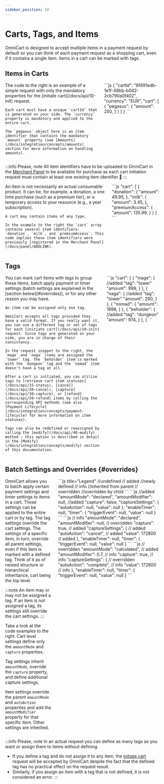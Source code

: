 ```yaml
---
sidebar_position: 10
---
```


# Carts, Tags, and Items

OmniCart is designed to accept multiple items in a payment request by default so you can think of each payment request as a shopping cart, even if it contains a single item. Items in a cart can be marked with tags.

## Items in Carts

<div class="columns">
  <div class="column">
    The code to the right is an example of a simple request with only the mandatory properties for the [initiate cart](/docs/api/10-init) request.
    
    Each cart must have a unique `cartId` that is generated on your side. The `currency` property is mandatory and applied to the entire cart. 
    
    The `pegasus` object here is an item identifier that contains the mandatory `amount` property (see [Amounts](/docs/integration/concepts/amounts) section for more information on handling amounts).

  </div>
  <div class="column">
```js
{
  "cartId": "6f891edb-1e1f-48bb-b042-2cb790a0f402",
  "currency": "EUR",
  "cart": [
    {
      "pegasus": {
        "amount": 250,
      }
    }
  ]
}
```
  </div>
</div>

:::info Please, note
All item identifiers have to be uploaded to OmniCart in the [Merchant Panel](/docs/panel/ADDLINK) to be available for purchase as each cart initiation request must contain at least one existing item identifier.
:::

<div class="columns">
  <div class="column">
    An item is not necessarily an actual consumable product. It can be, for example, a donation, a one time purchase (such as a premium tier), or a temporary access to your resource (e.g., a year subscription).

    A cart may contain items of any type.

    In the example to the right the `cart` array contains several item identifiers: `donation`, `milk`, and `premiumAccess`. This code implies these item identifiers were previously [registered in the Merchant Panel](/docs/panel/ADDLINK).
  </div>
  <div class="column">
    ```js
      "cart": [
        {
          "donation": {
            "amount": 49.95,
            },
          "milk": {
            "amount": 3.45,
            },
          "premiumAccess": {
            "amount": 135.99,
            }
          }
      ]
    ```
  </div>
</div>


## Tags

<div class="columns">
  <div class="column">
    You can mark cart items with tags to group these items, batch apply payment or timer settings (batch settings are explained in the [section below](#overrides)), or for any other reason you may have. 

    An item can be assigned only one tag.

    OmniCart accepts all tags provided they have a valid format. If you really want it, you can use a different tag or set of tags for each [initiate cart](/docs/api/10-init) request. Since tags are generated on your side, you are in charge of their consistency.

    In the request snippet to the right, the `mage` and `naga` items are assigned the `tower` tag. The `beholder` item is marked with the `dungeon` tag and the `nomad` item doesn't have a tag at all.
    
    After a cart is initiated, you can utilize tags to [retrieve cart item statuses](/docs/api/15-status), [cancel](/docs/api/20-cancel), [capture](/docs/api/30-capture), or [refund](/docs/api/50-refund) items by calling the corresponding API methods (see also [Payment Lifecycle](/docs/integration/concepts/payment-lifecycle) for more information on item statuses).
    
    Tags can also be redefined or reassigned by calling the [modify](/docs/api/40-modify) method — this option is described in detail in the [Modify](/docs/integration/concepts/modify) section of this documentation.
  </div>
  <div class="column">
    ```js
        "cart": [
          {
            "mage": {
    //added
              "tag": "tower"
              "amount": 999,
            }
          },
          {
            "naga": {
    //added
              "tag": "tower"
              "amount": 290,
            }
          },
          {
            "nomad": {
              "amount": 1998,
            }
          },
          {
            "beholder": {
    //added
              "tag": "dungeon"
              "amount": 974,
            }
          },
        ]
    ```
  </div>
</div>


## Batch Settings and Overrides {#overrides}

<div class="columns">
  <div class="column">
  OmniCart allows you to batch apply certain payment settings and timer settings to items in a cart. These settings can be applied to the entire cart or by tag. The tag settings override the cart settings. The settings of a specific item, in turn, override all parent settings, even if this item is marked with a defined tag. Think of it as of nested structure or hierarchical inheritance, cart being the top level.
  
  :::note
  An item may or may not be assigned a tag. If an item is not assigned a tag, its settings still override the cart settings.
  :::
  
  Take a look at the code examples to the right. Cart level settings define only the `amountMode` and `capture` properties.
  
  Tag settings inherit `amountMode`, override the `capture` property, and define additional capture settings.
  
  Item settings override the parent `amountMode` and `autoAction` properties and add the `amountModifier` property for that specific item. Other settings are inherited.
  </div>
  <div class="column">
    ```js title="Legend"
      //undefined
      // added
      //newly defined
      // info
      //inherited from parent
      // overridden
      //overridden by child
    ```
    <Tabs>
    <TabItem value="Cart">
      ```js
      //added
            "amountMode": "declared",
            "amountModifier": null,
      //added
            "capture": false,
            "captureSettings": {
              "autoAction": null,
              "value": null
            },
            "enableTimer": null,
            "timer": {
              "triggerEvent": null,
              "value": null
            }
      ```
    </TabItem>
    <TabItem value="Tag">
      ```js
    // info
            "amountMode": "declared",
            "amountModifier": null,
    // overridden
            "capture": true,
    // added
            "captureSettings": {
    // added
              "autoAction": "cancel",
    // added
              "value": 172800
    // added
            },
            "enableTimer": null,
            "timer": {
              "triggerEvent": null,
              "value": null
            }
  ```
    </TabItem>
    <TabItem value="Item">
      ```js
    // overridden
            "amountMode": "calculated",
    // added
            "amountModifier": 0.7,
    // info
            "capture": true,
    // info
            "captureSettings": {
    // overridden
              "autoAction": "complete",
    // info
              "value": 172800
    // info
            },
            "enableTimer": null,
            "timer": {
              "triggerEvent": null,
              "value": null
            }
      ```
    </TabItem>
    </Tabs>
  </div>
</div>

:::info Please, note
In an actual request you can define as many tags as you want or assign them to items without defining.
* If you define a tag and do not assign it to any item, the [initiate cart](/docs/api/10-init) request will be accepted by OmniCart despite the fact that the defined tag has no practical effect on the request result.
* Similarly, if you assign an item with a tag that is not defined, it is not considered an error.
:::
